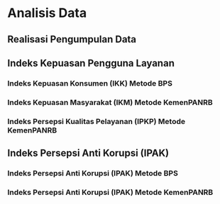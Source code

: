 # Analisis Data

 ```{=tex}
\clearpage
\clearpage
```

## Realisasi Pengumpulan Data {.unnumbered}

## Indeks Kepuasan Pengguna Layanan

### Indeks Kepuasan Konsumen (IKK) Metode BPS

### Indeks Kepuasan Masyarakat (IKM) Metode KemenPANRB

### Indeks Persepsi Kualitas Pelayanan (IPKP) Metode KemenPANRB

## Indeks Persepsi Anti Korupsi (IPAK)

### Indeks Persepsi Anti Korupsi (IPAK) Metode BPS

### Indeks Persepsi Anti Korupsi (IPAK) Metode KemenPANRB
